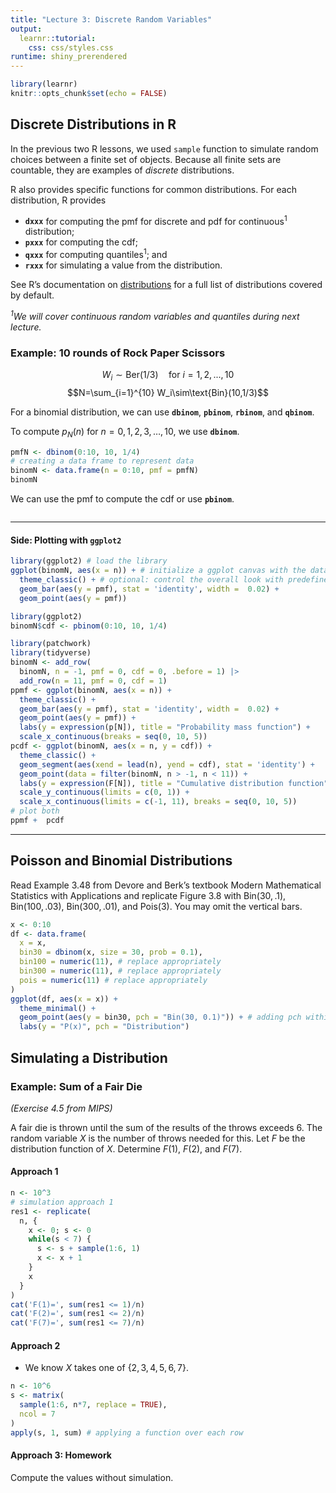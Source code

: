 ```yaml
---
title: "Lecture 3: Discrete Random Variables"
output: 
  learnr::tutorial:
    css: css/styles.css
runtime: shiny_prerendered
---
```


<!-- 
Before running the document, make sure `learnr` package is available. 
If missing, you can install the package with `install.packages('learnr')`.
-->

```r
library(learnr)
knitr::opts_chunk$set(echo = FALSE)
```


## Discrete Distributions in R

In the previous two R lessons, we used `sample` function to simulate random choices between a finite set of objects. Because all finite sets are countable, they are examples of _discrete_ distributions. 

R also provides specific functions for common distributions. For each distribution, R provides 

+   **`dxxx`** for computing the pmf for discrete and pdf for continuous^1^ distribution;
+   **`pxxx`** for computing the cdf;
+   **`qxxx`** for computing quantiles^1^; and
+   **`rxxx`** for simulating a value from the distribution.

See R's documentation on [distributions](https://www.rdocumentation.org/packages/stats/versions/3.6.2/topics/Distributions) for a full list of distributions covered by default.

_^1^We will cover continuous random variables and quantiles during next lecture._

### Example: 10 rounds of Rock Paper Scissors

$$W_i\sim\text{Ber}(1/3)\quad\text{for }i = 1,2,...,10$$
$$N=\sum_{i=1}^{10} W_i\sim\text{Bin}(10,1/3)$$

For a binomial distribution, we can use **`dbinom`**, **`pbinom`**, **`rbinom`**, and **`qbinom`**.

To compute $p_N(n)$ for $n=0,1,2,3,\dots,10$, we use **`dbinom`**.

```r
pmfN <- dbinom(0:10, 10, 1/4)
# creating a data frame to represent data
binomN <- data.frame(n = 0:10, pmf = pmfN) 
binomN
```

We can use the pmf to compute the cdf or use **`pbinom`**.

```r

```

----------------

#### Side: Plotting with `ggplot2`

```r
library(ggplot2) # load the library
ggplot(binomN, aes(x = n)) + # initialize a ggplot canvas with the data
  theme_classic() + # optional: control the overall look with predefined themes
  geom_bar(aes(y = pmf), stat = 'identity', width =  0.02) +
  geom_point(aes(y = pmf)) 
```

```r
library(ggplot2)
binomN$cdf <- pbinom(0:10, 10, 1/4)
```


```r
library(patchwork)
library(tidyverse)
binomN <- add_row(
  binomN, n = -1, pmf = 0, cdf = 0, .before = 1) |>
  add_row(n = 11, pmf = 0, cdf = 1)
ppmf <- ggplot(binomN, aes(x = n)) + 
  theme_classic() + 
  geom_bar(aes(y = pmf), stat = 'identity', width =  0.02) +
  geom_point(aes(y = pmf)) +
  labs(y = expression(p[N]), title = "Probability mass function") +
  scale_x_continuous(breaks = seq(0, 10, 5))
pcdf <- ggplot(binomN, aes(x = n, y = cdf)) + 
  theme_classic() +
  geom_segment(aes(xend = lead(n), yend = cdf), stat = 'identity') +
  geom_point(data = filter(binomN, n > -1, n < 11)) +
  labs(y = expression(F[N]), title = "Cumulative distribution function") +
  scale_y_continuous(limits = c(0, 1)) +
  scale_x_continuous(limits = c(-1, 11), breaks = seq(0, 10, 5))
# plot both
ppmf +  pcdf
```

----------------

## Poisson and Binomial Distributions

Read Example 3.48 from Devore and Berk's textbook Modern Mathematical Statistics with Applications and replicate Figure 3.8 with $\text{Bin}(30, .1)$, $\text{Bin}(100, .03)$, $\text{Bin}(300, .01)$, and $\text{Pois}(3)$. You may omit the vertical bars.

```r
x <- 0:10
df <- data.frame(
  x = x,
  bin30 = dbinom(x, size = 30, prob = 0.1),
  bin100 = numeric(11), # replace appropriately
  bin300 = numeric(11), # replace appropriately
  pois = numeric(11) # replace appropriately
)
ggplot(df, aes(x = x)) +
  theme_minimal() +
  geom_point(aes(y = bin30, pch = "Bin(30, 0.1)")) + # adding pch within mapping creates a legend based on point type
  labs(y = "P(x)", pch = "Distribution")
```


## Simulating a Distribution

### Example: Sum of a Fair Die

_(Exercise 4.5 from MIPS)_

A fair die is thrown until the sum of the results of the throws exceeds 6. The random variable $X$ is the number of throws needed for this. Let $F$ be the distribution function of $X$. Determine $F(1)$, $F(2)$, and $F(7)$.

#### Approach 1

```r
n <- 10^3
# simulation approach 1
res1 <- replicate(
  n, {
    x <- 0; s <- 0
    while(s < 7) {
      s <- s + sample(1:6, 1)
      x <- x + 1
    }
    x
  }
)
cat('F(1)=', sum(res1 <= 1)/n)
cat('F(2)=', sum(res1 <= 2)/n)
cat('F(7)=', sum(res1 <= 7)/n)
```



#### Approach 2

+  We know $X$ takes one of $\{2,3,4,5,6,7\}$.

```r
n <- 10^6
s <- matrix(
  sample(1:6, n*7, replace = TRUE),
  ncol = 7
)
apply(s, 1, sum) # applying a function over each row

```

#### Approach 3: Homework

Compute the values without simulation. 


